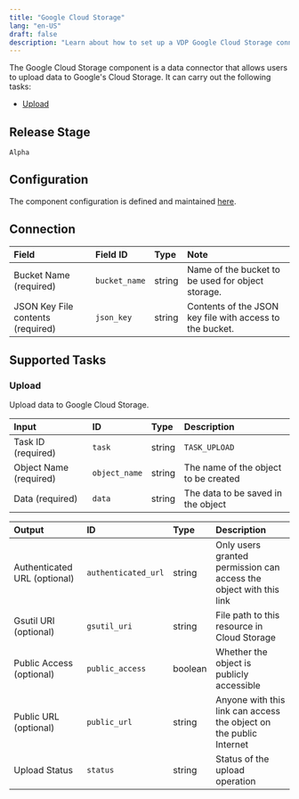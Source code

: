 ```yaml
---
title: "Google Cloud Storage"
lang: "en-US"
draft: false
description: "Learn about how to set up a VDP Google Cloud Storage connector https://github.com/instill-ai/instill-core"
---
```


The Google Cloud Storage component is a data connector that allows users to upload data to Google's Cloud Storage.
It can carry out the following tasks:

- [Upload](#upload)

## Release Stage

`Alpha`

## Configuration

The component configuration is defined and maintained [here](https://github.com/instill-ai/component/blob/main/pkg/connector/googlecloudstorage/v0/config/definition.json).

## Connection

| Field | Field ID | Type | Note |
| :--- | :--- | :--- | :--- |
| Bucket Name (required) | `bucket_name` | string | Name of the bucket to be used for object storage. |
| JSON Key File contents (required) | `json_key` | string | Contents of the JSON key file with access to the bucket. |


## Supported Tasks

### Upload

Upload data to Google Cloud Storage.

| Input | ID | Type | Description |
| :--- | :--- | :--- | :--- |
| Task ID (required) | `task` | string | `TASK_UPLOAD` |
| Object Name (required) | `object_name` | string | The name of the object to be created |
| Data (required) | `data` | string | The data to be saved in the object |

| Output | ID | Type | Description |
| :--- | :--- | :--- | :--- |
| Authenticated URL (optional) | `authenticated_url` | string | Only users granted permission can access the object with this link |
| Gsutil URI (optional) | `gsutil_uri` | string | File path to this resource in Cloud Storage |
| Public Access (optional) | `public_access` | boolean | Whether the object is publicly accessible |
| Public URL (optional) | `public_url` | string | Anyone with this link can access the object on the public Internet |
| Upload Status | `status` | string | Status of the upload operation |
